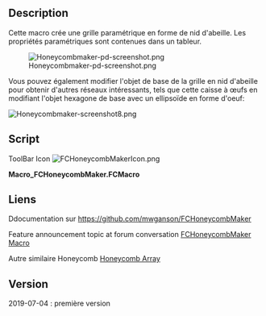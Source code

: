 <languages/>

{{Macro/fr
|Name=FCHoneycombMaker
|Icon=FCHoneycombMakerIcon.png
|Description=Cette macro crée une grille paramétrique en forme de nid d'abeille. <br/>Les propriétés paramétriques sont contenues dans un tableur.<br/>Vous pouvez également modifier l'objet de base de la grille en nid d'abeille pour obtenir d'autres réseaux intéressants, tels que cette caisse à œufs en modifiant l'objet hexagone de base avec un ellipsoïde en forme d'oeuf.<br/>Il est possible de modifier le rayon des hexagones, la séparation entre les hexagones, etc. via un tableur inclus.
|Author=TheMarkster
|Version=2020.10.30
|Date=2020-10-30
|FCVersion=0.17 et plus
|Download=[https://www.freecadweb.org/wiki/images/2/2d/FCHoneycombMakerIcon.png ToolBar Icon]
}}

==Description==

Cette macro crée une grille paramétrique en forme de nid d'abeille. Les propriétés paramétriques sont contenues dans un tableur.


[[Image:Honeycombmaker-pd-screenshot.png]]

Vous pouvez également modifier l'objet de base de la grille en nid d'abeille pour obtenir d'autres réseaux intéressants, tels que cette caisse à œufs en modifiant l'objet hexagone de base avec un ellipsoïde en forme d'oeuf:

[[Image:Honeycombmaker-screenshot8.png]]
{{clear}}

==Script==

ToolBar Icon [[File:FCHoneycombMakerIcon.png]]

'''Macro_FCHoneycombMaker.FCMacro'''

{{MacroCode|code=
# -*- coding: utf-8 -*-
"""
***************************************************************************
*   Copyright (c) 2018-2019 <TheMarkster>                                 *
*                                                                         *
*   This file is a supplement to the FreeCAD CAx development system.      *
*                                                                         *
*   This program is free software; you can redistribute it and/or modify  *
*   it under the terms of the GNU Lesser General Public License (LGPL)    *
*   as published by the Free Software Foundation; either version 2 of     *
*   the License, or (at your option) any later version.                   *
*                                                                         *
*   This software is distributed in the hope that it will be useful,      *
*   but WITHOUT ANY WARRANTY; without even the implied warranty of        *
*   MERCHANTABILITY or FITNESS FOR A PARTICULAR PURPOSE.  See the         *
*   GNU Library General Public License at http://www.gnu.org/licenses     *
*   for more details.                                                     *
*                                                                         *
*   For more information about the GNU Library General Public License     *
*   write to the Free Software Foundation, Inc., 59 Temple Place,         *
*   Suite 330, Boston, MA  02111-1307 USA                                 *
*                                                                         *
***************************************************************************
"""



"""
FCHoneycombMaker

This is a macro to aid in creation of a honeycomb grid.  Parameters,
including hexagon radius, separation between hexagons, etc., can be modified via an included spreadsheet.
"""

__title__ = "FCHoneycombMaker"
__author__ = "TheMarkster"
__url__ = "https://github.com/mwganson/FCHoneycombMaker"
__Wiki__ = "https://github.com/mwganson/FCHoneycombMaker/blob/master/README.md"
__date__ = "2020.10.30" #year.month.date
__version__ = __date__




import FreeCAD
import math
import Part,Draft,DraftTools
from PySide import QtCore, QtGui
import ProfileLib.RegularPolygon
import Sketcher

RADIUS = 2
SEPARATION = .25 
PLATE_WIDTH = 20
PLATE_LENGTH = 55
PLATE_HEIGHT = 5

FreeCAD.Console.PrintMessage ('\nFCHoneycombMaker v'+__version__+'\n')


def makeHexagonSketch(sketchName):
    #would use the polygon tool, but is buggy and sometimes creates squares instead of hexagons, so the manual way
    sketch = App.ActiveDocument.getObject(sketchName)
#we just place the vertices any old where and then constrain them into place later
    sketch.addGeometry(Part.LineSegment(App.Vector(-2.000000,1.448548,0),App.Vector(0.500515,2.469759,0)),False)
    sketch.addGeometry(Part.LineSegment(App.Vector(0.500515,2.469759,0),App.Vector(2.000000,1.696951,0)),False)
    sketch.addConstraint(Sketcher.Constraint('Coincident',0,2,1,1)) 
    sketch.addGeometry(Part.LineSegment(App.Vector(2.000000,1.696951,0),App.Vector(2.736140,-0.676675,0)),False)
    sketch.addConstraint(Sketcher.Constraint('Coincident',1,2,2,1)) 
    sketch.addGeometry(Part.LineSegment(App.Vector(2.736140,-0.676675,0),App.Vector(1.000000,-2.415493,0)),False)
    sketch.addConstraint(Sketcher.Constraint('Coincident',2,2,3,1)) 
    sketch.addGeometry(Part.LineSegment(App.Vector(1.000000,-2.415493,0),App.Vector(-3.000000,-1.000000,0)),False)
    sketch.addConstraint(Sketcher.Constraint('Coincident',3,2,4,1)) 
    sketch.addGeometry(Part.LineSegment(App.Vector(-3.000000,-1.000000,0),App.Vector(-2.000000,1.365748,0)),False)
    sketch.addConstraint(Sketcher.Constraint('Coincident',4,2,5,1)) 
    sketch.addConstraint(Sketcher.Constraint('Coincident',5,2,0,1)) 
    sketch.addGeometry(Part.Circle(App.Vector(0.000000,0.000000,0),App.Vector(0,0,1),3.535498),False) #construction circle
    sketch.addConstraint(Sketcher.Constraint('Coincident',6,3,-1,1)) 
    sketch.addConstraint(Sketcher.Constraint('Radius',6,3.535498)) 
    sketch.setDatum(7,App.Units.Quantity('2.000000 mm'))
    sketch.addConstraint(Sketcher.Constraint('PointOnObject',4,2,6)) #constrain all vertices to the circumference
    sketch.addConstraint(Sketcher.Constraint('PointOnObject',0,1,6)) 
    sketch.addConstraint(Sketcher.Constraint('PointOnObject',0,2,6)) 
    sketch.addConstraint(Sketcher.Constraint('PointOnObject',1,2,6)) 
    sketch.addConstraint(Sketcher.Constraint('PointOnObject',2,2,6)) 
    sketch.addConstraint(Sketcher.Constraint('PointOnObject',3,2,6)) 
    sketch.toggleConstruction(6) 
    sketch.addConstraint(Sketcher.Constraint('Equal',5,0)) #set all lines equal
    sketch.addConstraint(Sketcher.Constraint('Equal',0,1)) 
    sketch.addConstraint(Sketcher.Constraint('Equal',1,2)) 
    sketch.addConstraint(Sketcher.Constraint('Equal',2,3)) 
    sketch.addConstraint(Sketcher.Constraint('Equal',3,4)) 
    sketch.addConstraint(Sketcher.Constraint('Horizontal',0)) #make one of them horizontal
    sketch.setExpression('Constraints[7]', u'EditMe.radius')





if not App.ActiveDocument:
    App.newDocument()
if hasattr(App.ActiveDocument,"EditMe"):
    raise StandardError("FCHoneycombMaker Error: Please run only once per document.  Create a new document and try again.\n")

worksheet = App.ActiveDocument.addObject("Spreadsheet::Sheet", "EditMe")
worksheet.setColumnWidth('A',150)
set = worksheet.set

worksheet.mergeCells('A11:G25')
msg1 = """Instructions:

You should only run the macro once unless you want to start again from scratch.

Edit the values in column B to define your honeycomb.  You can also edit the objects (plate, arrays, etc.), but it's 
probably better to do all the editing here in the spreadsheet at least until you get it more or less like you want it before
doing some final tweaking directly on the objects.

Hexagon radius -- the circumradius of the individual hexagons (circle with each vertex on its circumference).

Hexagon separation -- distance between each hexagon, the thickness of the grid produced after cutting the hexagons from the plate.

Plate dimensions -- sets the dimensions of the plate out of which the honeycomb can be cut.  These values are used to calculate
the countX and countY variables.  You can delete the plate object if you wish to apply the hexagon arrays to a different structure.

Tweak X,Y,Z -- Edit these to move both hexagon arrays independently of the plate object, for example to center the arrays inside 
the plate.

CountX and CountY -- number of hexagons in the 2 arrays.  These are calculated based on the plate size, radius of hexagons, and 
separation between them, but you will probably want to modify these manually.  Just remember if you modify them you are replacing 
the formulas in those cells with immediate values, and thus they won't be recalulated for you if other changes are made.

If you would prefer a round plate, simply delete the plate object and replace it with a cylinder, and then use the Tweak values 
and countX and countY variables to arrange the hexagon arrays to your liking.

"""
set('A13', msg1)


aliases={'radius':'B2', 'separation':'B3', 'width':'B4', 'length':'B5', 'height':'B6', 'tweakX':'B8','tweakY':'B9','tweakZ':'B10',
'xInterval':'E2', 'yInterval':'E3', 'firstX':'E4', 'firstY':'E5','countX':'E6', 'countY':'E7','array2XPos':'E8','array2YPos':'E9',

 }

for k,v in aliases.items():
   worksheet.setAlias(v,k)



set('A1', 'User Variables')
set('D1','Calculated Values')
set('A2', 'Hexagon Radius:')
set(aliases['radius'], str(RADIUS))
set('A3', 'Hexagon Separation:')
set(aliases['separation'], str(SEPARATION))
set('A4', 'Grid Width:')
set(aliases['width'], str(PLATE_WIDTH))
set('A5', 'Grid Length:')
set(aliases['length'], str(PLATE_LENGTH))
set('A6', 'Grid Height:')
set(aliases['height'], str(PLATE_HEIGHT))
set('A8', 'Tweak X:')
set(aliases['tweakX'],u'0')
set('A9', 'Tweak Y:')
set(aliases['tweakY'],u'0')
set('A10', 'Tweak Z:')
set(aliases['tweakZ'],u'0')




set('D2','X Interval:')
set(aliases['xInterval'],'=2*sin(60deg)*(B2*2+(B3-0.267949*B2))')
set('D3', 'Y Interval:')
set(aliases['yInterval'], '=2*B2+(B3-0.267949*B2)' )
set('D4', 'First X:')
set(aliases['firstX'], '=B2')
set('D5', 'First Y:')
set(aliases['firstY'], '=B2')
set('D6', 'Count X:')
set(aliases['countX'], '=round((B5) / E2) + 2')
set('D7', 'Count Y:')
set(aliases['countY'], '=round((B4) / E3) + 2')
set ('D8', 'Array2 XPos:')
set (aliases['array2XPos'], '=sin(60deg)*(B2*2+B3-0.26794899999999999*B2)')
set ('D9', 'Array2 YPos:')
set (aliases['array2YPos'],'=E3/2')





#xInterval = float(worksheet.getContents(aliases['xInterval']))
xInterval = 2*math.sin(math.pi/180.0*60)*(RADIUS*2+(SEPARATION-0.267949))
yInterval = 2*RADIUS+(SEPARATION-0.267949)
#yInterval = float(worksheet.getContents(aliases['yInterval']))
firstX = RADIUS
firstY = RADIUS

countY = int((PLATE_LENGTH) / yInterval)
countX = int((PLATE_WIDTH) / xInterval)




App.ActiveDocument.addObject("Part::RegularPolygon","HoneycombHexagon")
App.ActiveDocument.HoneycombHexagon.Polygon=6
App.ActiveDocument.HoneycombHexagon.setExpression('Circumradius','EditMe.radius')
hexagonObject = App.ActiveDocument.getObject("HoneycombHexagon")
Gui.ActiveDocument.getObject("HoneycombHexagon").Visibility=False


extrudedHexagonObject = App.ActiveDocument.addObject('Part::Extrusion', 'ExtrudedHexagon')
extrudedHexagonObject.Base = hexagonObject
extrudedHexagonObject.setExpression('LengthFwd','EditMe.height')
extrudedHexagonObject.Solid=True
#extrudedHexagonObject.Placement=App.Placement(App.Vector(firstX,firstY,0),App.Rotation(0,0,0),App.Vector(0,0,0))
extrudedHexagonObject.setExpression('Placement.Base.x','EditMe.firstX+EditMe.tweakX')
extrudedHexagonObject.setExpression('Placement.Base.y','EditMe.firstY+EditMe.tweakY')
extrudedHexagonObject.setExpression('Placement.Base.z', 'EditMe.tweakZ')

xvector = App.Vector(xInterval,0,0)
yvector = App.Vector(0, yInterval,0)
if not hasattr(Draft,"make_ortho_array"):
    row1Array = Draft.makeArray(extrudedHexagonObject, xvector,yvector,countX,countY,name="HoneycombArray1")
    row2Array = Draft.makeArray(extrudedHexagonObject, xvector,yvector,countX,countY,name="HoneycombArray2")
else:
    row1Array = Draft.make_ortho_array(extrudedHexagonObject, v_x=xvector,v_y=yvector,n_x=countX,n_y=countY,use_link=False)
    row2Array = Draft.make_ortho_array(extrudedHexagonObject, v_x=xvector,v_y=yvector,n_x=countX,n_y=countY,use_link=False)
App.ActiveDocument.recompute()
row2Array.Placement = App.Placement(App.Vector(math.sin(60*math.pi/180.0)*(RADIUS*2+(SEPARATION-0.267949)),yInterval,0),App.Rotation(0,0,0),App.Vector(0,0,0))
#row2Array.setExpression('Placement.Base.x','sin(60deg) * (EditMe.radius * 2 + (EditMe.separation-0.267949*EditMe.radius))')
row2Array.setExpression('Placement.Base.x','EditMe.array2XPos')
#row2Array.setExpression('Placement.Base.y','EditMe.yInterval/2.0')
row2Array.setExpression('Placement.Base.y','EditMe.array2YPos')
row1Array.setExpression('IntervalX.x','EditMe.xInterval')
row1Array.setExpression('IntervalY.y','EditMe.yInterval')
row1Array.setExpression('NumberX','EditMe.countX')
row1Array.setExpression('NumberY','EditMe.countY')

row2Array.setExpression('IntervalX.x','EditMe.xInterval')
row2Array.setExpression('IntervalY.y','EditMe.yInterval')
row2Array.setExpression('NumberX','EditMe.countX')
row2Array.setExpression('NumberY','EditMe.countY')

App.activeDocument().addObject("Part::MultiFuse","Fused_Arrays")
#App.activeDocument().Fused_Arrays.Shapes = [App.activeDocument().HoneycombArray1,App.activeDocument().HoneycombArray2,]
App.activeDocument().Fused_Arrays.Shapes = [row1Array,row2Array,]
if not hasattr(Draft,"make_ortho_array"):
    Gui.activeDocument().HoneycombArray1.Visibility=False
    Gui.activeDocument().HoneycombArray2.Visibility=False
else:
    row1Array.Visibility=False
    row2Array.Visibility=False


window = QtGui.QApplication.activeWindow()
items=('Part Design Workbench Body','Part Workbench Object')
item,ok = QtGui.QInputDialog.getItem(window, "Select object type", "Select your object type.  It can be a Part Design body or a Part Cut object.", items, 0, False)
if ok:
    if item == items[0]: #PD Body

        App.ActiveDocument.addObject("Part::Plane", "HoneycombPlane")
        App.ActiveDocument.HoneycombPlane.setExpression('Length', u'EditMe.length')
        App.ActiveDocument.HoneycombPlane.setExpression('Width', u'EditMe.width')
        App.ActiveDocument.HoneycombPlane.setExpression('Placement.Base.x', u'EditMe.array2XPos + EditMe.radius * 2')
        App.ActiveDocument.HoneycombPlane.setExpression('Placement.Base.y', u'EditMe.array2YPos + EditMe.radius * 2')

        App.activeDocument().addObject("Part::Cut","BaseFeatureFace")
        App.ActiveDocument.getObject("BaseFeatureFace").ViewObject.Visibility=False
        App.activeDocument().BaseFeatureFace.Base = App.activeDocument().HoneycombPlane
        App.activeDocument().BaseFeatureFace.Tool = App.activeDocument().Fused_Arrays
        Gui.activeDocument().HoneycombPlane.Visibility=False
        Gui.activeDocument().Fused_Arrays.Visibility=False
        App.ActiveDocument.recompute()
        App.activeDocument().addObject('PartDesign::Body','HoneycombBody')
        App.activeDocument().HoneycombBody.BaseFeature = App.activeDocument().BaseFeatureFace
        Gui.activeView().setActiveObject('pdHoneycombBody', App.activeDocument().HoneycombBody)
        App.activeDocument().HoneycombBody.newObject("PartDesign::Pad","HoneycombPad")
        App.activeDocument().HoneycombPad.Profile = (App.activeDocument().BaseFeature, ["Face1"])
        App.activeDocument().HoneycombPad.Length = 10.0
        App.ActiveDocument.recompute()
        Gui.activeDocument().setEdit('HoneycombPad', 0)
        Gui.activeDocument().hide("BaseFeature")
        App.ActiveDocument.HoneycombPad.setExpression('Length', u'EditMe.height')
        App.ActiveDocument.HoneycombPad.Length2 = 100.000000
        App.ActiveDocument.HoneycombPad.Type = 0
        App.ActiveDocument.HoneycombPad.UpToFace = None
        App.ActiveDocument.HoneycombPad.Reversed = 0
        App.ActiveDocument.HoneycombPad.Midplane = 0
        App.ActiveDocument.HoneycombPad.Offset = 0.000000
        App.ActiveDocument.recompute()
        Gui.activeDocument().resetEdit()
    else: #Part object
        #plate = Part.makeBox(PLATE_WIDTH,PLATE_LENGTH,PLATE_HEIGHT)
        #plate = Part.makeBox(worksheet.B4, worksheet.B5, worksheet.B6)
        App.ActiveDocument.addObject("Part::Box", "Plate")
        plateObject = App.ActiveDocument.getObject("Plate")
        App.ActiveDocument.Plate.setExpression('Length', u'EditMe.length')
        App.ActiveDocument.Plate.setExpression('Width', u'EditMe.width')
        App.ActiveDocument.Plate.setExpression('Height', u'EditMe.height')
        App.ActiveDocument.Plate.setExpression('Placement.Base.x', u'EditMe.array2XPos + EditMe.radius * 2')
        App.ActiveDocument.Plate.setExpression('Placement.Base.y', u'EditMe.array2YPos + EditMe.radius * 2')

        App.activeDocument().addObject("Part::Cut","HoneycombGrid")
        App.activeDocument().HoneycombGrid.Base = App.activeDocument().Plate
        App.activeDocument().HoneycombGrid.Tool = App.activeDocument().Fused_Arrays
        Gui.activeDocument().Plate.Visibility=False
        Gui.activeDocument().Fused_Arrays.Visibility=False



App.ActiveDocument.recompute()
Gui.SendMsgToActiveView("ViewFit")
}}


<span id="Link"></span>
==Liens==

Ddocumentation sur [https://github.com/mwganson/FCHoneyMaker https://github.com/mwganson/FCHoneycombMaker]

Feature announcement topic at forum conversation [https://forum.freecadweb.org/viewtopic.php?f=9&t=37490 FCHoneycombMaker Macro]

Autre similaire Honeycomb [https://forum.freecadweb.org/viewtopic.php?t=11008 Honeycomb Array]

==Version==

2019-07-04 : première version